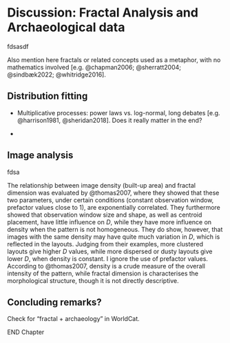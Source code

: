 # Discussion: Fractal Analysis and Archaeological data {#disc-methods}

fdsasdf

Also mention here fractals or related concepts used as a metaphor, with no mathematics involved [e.g. @chapman2006; @sherratt2004; @sindbæk2022; @whitridge2016].

## Distribution fitting

-   Multiplicative processes: power laws vs. log-normal, long debates [e.g. @harrison1981, @sheridan2018]. Does it really matter in the end?

-   

## Image analysis

fdsa

The relationship between image density (built-up area) and fractal dimension was evaluated by @thomas2007, where they showed that these two parameters, under certain conditions (constant observation window, prefactor values close to 1), are exponentially correlated. They furthermore showed that observation window size and shape, as well as centroid placement, have little influence on *D*, while they have more influence on density when the pattern is not homogeneous. They do show, however, that images with the same density may have quite much variation in *D*, which is reflected in the layouts. Judging from their examples, more clustered layouts give higher *D* values, while more dispersed or dusty layouts give lower *D*, when density is constant. I ignore the use of prefactor values. According to @thomas2007, density is a crude measure of the overall intensity of the pattern, while fractal dimension is characterises the morphological structure, though it is not directly descriptive.

## Concluding remarks?

Check for "fractal + archaeology" in WorldCat.

END Chapter
